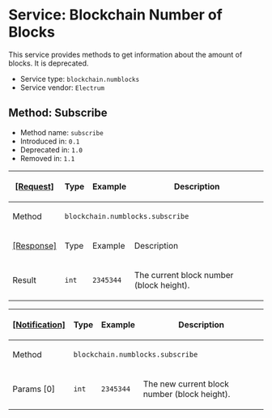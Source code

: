 =Service: Blockchain Number of Blocks=

This service provides methods to get information about the amount of blocks. It is deprecated.

* Service type: <code>blockchain.numblocks</code>
* Service vendor: <code>Electrum</code>

==Method: Subscribe==

* Method name: <code>subscribe</code>
* Introduced in: <code>0.1</code>
* Deprecated in: <code>1.0</code>
* Removed in: <code>1.1</code>

{|
! <ins>[Request]</ins>
! Type
! Example
! Description
|-
! Method
| colspan="3" | <code>blockchain.numblocks.subscribe</code>
|-
! <ins>[Response]</ins>
! Type
! Example
! Description
|-
! Result
| <code>int</code>
| <code>2345344</code>
| The current block number (block height).
|}

{|
! <ins>[Notification]</ins>
! Type
! Example
! Description
|-
! Method
| colspan="3" | <code>blockchain.numblocks.subscribe</code>
|-
! Params [0]
| <code>int</code>
| <code>2345344</code>
| The new current block number (block height).
|}